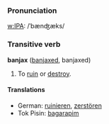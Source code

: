 ===Pronunciation===
[[w:IPA]]: /ˈbænʤæks/

===Transitive verb===
'''banjax''' ([[banjaxed]], banjaxed)

# To [[ruin]] or [[destroy]].

====Translations====
*German: [[ruinieren]], [[zerstören]]
*Tok Pisin: [[bagarapim]]